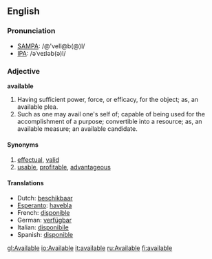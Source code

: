 ==English==

===Pronunciation===
*[[w:SAMPA|SAMPA]]: /@'veIl@b(@)l/
*[[w:IPA|IPA]]: /əˈveɪləb(ə)l/
===Adjective===
'''available'''

#Having sufficient power, force, or efficacy, for the object; as, an available plea.
#Such as one may avail one's self of; capable of being used for the accomplishment of a purpose; convertible into a resource; as, an available measure; an available candidate.

====Synonyms====
#[[effectual]], [[valid]] 
#[[usable]], [[profitable]], [[advantageous]]

====Translations====
*Dutch: [[beschikbaar]]
*[[Esperanto]]: [[havebla]]
*French: [[disponible]]
*German: [[verfügbar]]
*Italian: [[disponibile]]
*Spanish: [[disponible]]

[[gl:Available]]
[[io:Available]]
[[it:available]]
[[ru:Available]]
[[fi:available]]